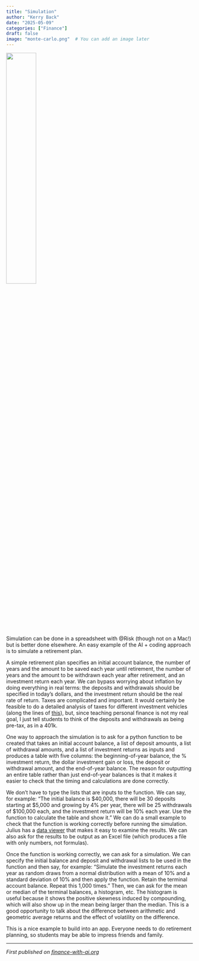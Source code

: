 ```yaml
---
title: "Simulation"
author: "Kerry Back"
date: "2025-05-09"
categories: ["Finance"]
draft: false
image: "monte-carlo.png"  # You can add an image later
---
```


![](monte-carlo.png){width=40% fig-align="center"}

Simulation can be done in a spreadsheet with @Risk (though not on a Mac!) but is better done elsewhere.  An easy example of the AI + coding approach is to simulate a retirement plan.

A simple retirement plan specifies an initial account balance, the number of years and the amount to be saved each year until retirement, the number of years and the amount to be withdrawn each year after retirement, and an investment return each year.  We can bypass worrying about inflation by doing everything in real terms: the deposits and withdrawals should be specified in today's dollars, and the investment return should be the real rate of return.  Taxes are complicated and important.  It would certainly be feasible to do a detailed analysis of taxes for different investment vehicles (along the lines of [this](https://learn-investments.rice-business.org/taxes/tax_vehicles)), but, since teaching personal finance is not my real goal, I just tell students to think of the deposits and withdrawals as being pre-tax, as in a 401k. 

One way to approach the simulation is to ask for a python function to be created that takes an initial account balance, a list of deposit amounts, a list of withdrawal amounts, and a list of investment returns as inputs and produces a table with five columns: the beginning-of-year balance, the % investment return, the dollar investment gain or loss, the deposit or withdrawal amount, and the end-of-year balance.  The reason for outputting an entire table rather than just end-of-year balances is that it makes it easier to check that the timing and calculations are done correctly.  

We don't have to type the lists that are inputs to the function.  We can say, for example: "The initial balance is $40,000, there will be 30 deposits starting at $5,000 and growing by 4% per year, there will be 25 withdrawals of $100,000 each, and the investment return will be 10% each year. Use the function to calculate the table and show it."   We can do a small example to check that the function is working correctly before running the simulation.  Julius has a [data viewer](https://julius.ai/docs/data-explorer/overview) that makes it easy to examine the results.  We can also ask for the results to be output as an Excel file (which produces a file with only numbers, not formulas).  

Once the function is working correctly, we can ask for a simulation.  We can specify the initial balance and deposit and withdrawal lists to be used in the function and then say, for example: "Simulate the investment returns each year as random draws from a normal distribution with a mean of 10% and a standard deviation of 10% and then apply the function.  Retain the terminal account balance.  Repeat this 1,000 times."  Then, we can ask for the mean or median of the terminal balances, a histogram, etc.  The histogram is useful because it shows the positive skewness induced by compounding, which will also show up in the mean being larger than the median.  This is a good opportunity to talk about the difference between arithmetic and geometric average returns and the effect of volatility on the difference.

This is a nice example to build into an app.  Everyone needs to do retirement planning, so students may be able to impress friends and family.

---

*First published on [finance-with-ai.org](https://finance-with-ai.org)* 

